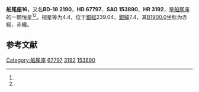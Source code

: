{{Starbox begin
| name = 船尾座16
}}
{{Starbox observe
| epoch = [[J2000.0|J2000.0]]
| constell = [[船尾座|船尾座]]<ref name=SIMBAD>{{cite web
 | url=http://simbad.u-strasbg.fr/simbad/sim-id?Ident=HR+3192
 | title=Pulsating variable Star
 | publisher=Centre de Données astronomiques de Strasbourg
 | work=SIMBAD
 | accessdate=2012-07-13
 | archive-date=2016-03-17
 | archive-url=https://web.archive.org/web/20160317124458/http://simbad.u-strasbg.fr/simbad/sim-id?Ident=HR+3192
 }}</ref><ref name=DATA>{{cite web
 | url=http://vizier.u-strasbg.fr/viz-bin/VizieR-5?-out.add=.&-source=5050&-corr=PK=HR&-out.max=9999&HR=3192
 | title=VizieR Detailed Page
 | accessdate=2012-07-13
 | archive-date=2016-03-05
 | archive-url=https://web.archive.org/web/20160305025727/http://vizier.u-strasbg.fr/viz-bin/VizieR-5?-out.add=.&-source=5050&-corr=PK=HR&-out.max=9999&HR=3192
 }}</ref>
| 星官 = 
| ra = {{RA|8|9|1.6}}<ref name=SIMBAD /><ref name=DATA />
| dec = {{DEC|-19|14|42}}<ref name=SIMBAD /><ref name=DATA />
| appmag_v = 4.4<ref name=SIMBAD /><ref name=DATA />
}}
{{Starbox character
| class = B5IV<ref name=SIMBAD /><ref name=DATA />
| b-v = -0.15<ref name=SIMBAD /><ref name=DATA />
| u-b = -0.6<ref name=SIMBAD /><ref name=DATA />
| r-i = -0.14<ref name=SIMBAD /><ref name=DATA />
| variable = 
}}
{{Starbox astrometry
| radial_v = -0.6
| prop_mo_ra = 19
| parallax = 
| p_error = 
}}
{{Starbox catalog
| names =BD-18 2190，[[SAO星表|SAO]] 153890，[[HD星表|HD]] 67797，[[HR星表|HR]] 3192}}
{{Starbox reference |Simbad=HR+3192}}
{{Starbox end}}

'''船尾座16'''，又名'''BD-18 2190'''，'''HD 67797'''、'''SAO 153890'''、'''HR 3192'''，是[[船尾座|船尾座]]的一颗恒星<ref name=SIMBAD /><ref name=DATA />，视星等为4.4，位于[[銀道座標系|銀經]]239.04，[[銀道座標系|銀緯]]7.4，其[[B1900.0|B1900.0]]坐标为赤經{{RA|8|4|33.7}}，赤緯{{DEC|-18|7.4|8}}。

== 参考文献 ==
{{reflist}}

{{star-stub}}

{{船尾座恒星}}
{{星官|弧矢|9|32}}
[[Category:船尾座|Category:船尾座]]
[[Category:HD和HDE天體|67797]]
[[Category:HR天體|3192]]
[[Category:SAO天體|153890]]